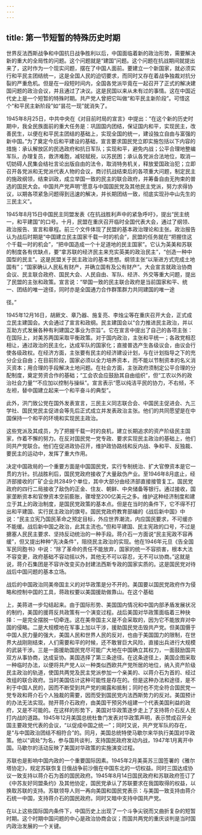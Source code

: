 ```yaml
---
---
---
```

title: 第一节短暂的特殊历史时期
---



世界反法西斯战争和中国抗日战争胜利以后，中国面临着新的政治形势，需要解决新的重大的全局性的问题。这个问题就是“建国”问题。这个问题在抗战期间就提出来了，这时作为一个现实问题，摆在了中国人面前。要建立一个新国家，就必须实行和平民主团结统一，这是全国人民的迫切要求，而同时又存在着战争独裁对抗分裂的严重危机。但是在一段短时间内，全国各党派毕竟在一起召开了正式的解决建国问题的政治会议，并且通过了决议。这是民国以来从未有过的事情。这在中国近代史上是一个短暂的特殊时期。共产党人曾把它叫做“和平民主新阶段”。可惜这个“和平民主新阶段”如“昙花一现”就消失了。

1945年8月25日，中共中央在《对目前时局的宣言》中提出：“在这个新的历史时期中，我全民族面前的重大任务是：巩固国内团结，保证国内和平，实现民主，改善民生，以便在和平民主团结的基础上，实现全国的统一，建设独立自由与富强的新中国。”为了奠定今后和平建设的基础，宣言要求国民党立即实施包括以下内容的措施：承认解放区的民选政府和抗日军队；实现和平，避免内战；公平合理地整编军队，办理复员，救济难胞，减轻赋税，以苏民困；承认各党派合法地位，取消一切妨碍人民集会结社言论出版自由的法令，取消特务机关，释放爱国政治犯；立即召开各党派和无党派代表人物的会议，商讨抗战结束后的各项重大问题，制定民主的施政纲领，结束训政，成立举国一致的民主的联合政府，并筹备自由无拘束的普选的国民大会。中国共产党声明“愿意与中国国民党及其他民主党派，努力求得协议，以期各项紧急问题得到迅速的解决，并长期团结一致，彻底实现孙中山先生的三民主义”。

1945年8月15日中国民主同盟发表《在抗战胜利声中的紧急呼吁》，提出“民主统一，和平建国”的口号。十月，民盟在重庆召开临时全国代表大会，通过了纲领、政治报告、宣言和章程。前三个文件体现了民盟的基本政治理论和主张。政治报告认为战后时期是“中国建立民主国家千载一时的机会”，民盟的任务就在“把握住这个千载一时的机会”，“把中国造成一个十足道地的民主国家”。它认为英美和苏联的制度各有优缺点，要“拿苏联的经济民主来充实英美的政治民主”，“创造一种中国型的民主”。这是民盟关于民主政治的基本思想。纲领主张“以渐进方式完成土地国有”；“国家确认人民私有财产，并确立国有及公有财产”。大会宣言就政治协商会议、民主联合政府、国民大会、人民自由、军队、经济、外交等重大问题，提出了民盟的主张和政策。宣言说：“举国一致的民主联合政府是当前国家和平、统一、团结的唯一途径，同时亦是全国通力合作群策群力共同建国的唯一途

径。”

1945年12月16日，胡厥文、章乃器、施复亮、李烛尘等在重庆召开大会，正式成立民主建国会。大会通过了宣言和政纲。民主建国会以“合力推进民主政治，并以互助方式发展各种有利建国之事业为宗旨”。它在宣言中提出了自己的各项主张：在国际上，对美苏两国采取平衡政策。对于国内政治，主张和平统一；各政党相忍相让，通过政治的民主化，达成军队的国家化；直接普选产生各级议会，由议会行使各级政权。在经济方面，主张要有民主的经济建设计划，与在计划指导之下的充分企业自由；在目前阶段，国家必须以全力培养资本，而不能以节制资本的名义消灭资本；用合理的手段解决土地问题。在社会方面，主张政府须制定公平合理的分配制度，奠定劳资合作的基础；“工会农会应鼓励其自由组织”，但“工农以外的政治社会力量”“不应加以控制与操纵”。宣言表示“愿以纯洁平民的协力，不右倾，不左袒，替中国建立起来一个和平奋斗的典型”。

此外，洪门致公党在国外发表宣言，三民主义同志联合会、中国民主促进会、九三学社、国民党民主促进会等先后正式成立并发表政治主张。他们的共同愿望是在中国保持一个和平的环境和实现民主政治。

这些党派及其成员，为了把握千载一时的良机，建立长期追求的资产阶级民主国家，作着不懈的努力。在反对国民党一党专政、要求实现民主政治的基础上，他们同共产党联合。他们在促进政协召开，维护政协路线和反内战、争和平、反独裁、要民主的运动中，发挥了重大作用。

决定中国政局的一个重要方面是中国国民党，实行专制统治、扩大官僚资本是它一贯的方针。抗战胜利后，国民党政府接收了大量敌伪产业。至1946年8月底止，经济部接收的厂矿企业共2849个单位，其中大部分由经济部直接接管复工。国民党政府的四行二局接收了敌伪的正金、住友、朝鲜、中央储备等银行。通过接收，国家垄断资本和官僚资本空前膨胀，骤增至200亿美元之多。维护这种经济制度和建立于其上的政治制度，是国民党政策的基本点。但是在当时的条件下，它不得不打出和平建国、实行民主政治的旗号。国民党政府教育部编的《战后新中国》中说：“民主立宪乃国民革命之预定目标，外应世界潮流，内应国民要求，不可缓亦不能缓。战后新中国之政治，此其主流也。”但和平建国、民主宪政的口号，不过是搪塞人民民主要求、坚持反动统治的一种手段。蒋介石一方面说“民主宪政不容再缓”，但又提出种种“先决条件”，阻挠民主政治的实现。他在1946年元旦《告全国军民同胞书》中说：“除了革命的责任不能放弃，国家的统一不容损害，根本大法不容变更，政府基础不容动摇以外，其他无不可以容忍，无不可以协商。”这就是说，蒋介石集团是不容许改变买办封建法西斯专政的国家实质的。这是国民党对待战后中国问题的基本立场。

战后的中国政治同美帝国主义的对华政策是分不开的。美国要以国民党政府作为侵略和控制中国的工具，蒋政权要以美国援助做靠山。在这个基础

上，美蒋进一步勾结起来。由于国际形势、美国国内情况和中国内部矛盾发展状况的制约，美国的援蒋反共政策有一个演变过程。战后美国对华政策面临着三种抉择：一是完全摆脱一切牵连。这在美帝国主义是不会采取的，因为它不能放弃对中国的侵略。二是大规模地在军事上加以干涉，援助国民党击毁共产党。但美国慑于中国人民力量的强大，美国人民和世界人民的反对，也由于美国国力的限制，在世界大战刚刚结束，人们需要和平的时候，还不敢冒巨大风险，直接出兵进行大规模的武装干涉。三是一面援助国民党尽可能广大地在中国确立其权力，一面鼓励国共双方从事协商，达成妥协。美国选择了第三条途径。在这条途径上，美国企图采取一种临时办法，以便将共产党人以一种类似西欧共产党所居的地位，纳入资产阶级民主政治的轨道，使国共两党及民主党派参加一个亲美的、以蒋介石为首的、经过改组的联合政府。当时美国估计这种可能性是存在的。但是这种办法和途径，是不利于中国人民的，因而不断受到共产党的揭露和抵制；同时也不完全符合国民党一党专政和蒋介石个人独裁的需要，因而受到国民党内法西斯势力的反对。美国预计的办法无法实现。抛开蒋介石政府，由美国干预另外组建一个代表美国利益的政府，又是不可能的。在这样的形势下，美国对华政策逐步走上了支持蒋介石反人民打内战的道路。1945年12月美国总统杜鲁门发表对华政策声明，表示赞成召开全国主要政党代表的会议，“以促成中国之统一”；同时又说，共产党军队的存在，是“与中国政治团结不相符合”的。同月，美国总统特使马歇尔来华执行美国对华政策。他以“调处”为名，参与国共谈判，支持国民政府发动内战，1947年1月离开中国。马歇尔的活动反映了美国对华政策的实施演变过程。

苏联也是影响中国内政的一个重要国际因素。1945年2月美英苏三国签署的《雅尔塔协定》，规定苏联恢复日俄战争前沙俄在中国东北的一切权益。同时三国达成协议一致支持以蒋介石为首的国民政府。1945年8月14日国民政府和苏联政府签订了《中苏友好同盟条约》及其他协定，国民党承认了苏联要求在我国取得的权益，以换取苏联的支持。苏联领导人则一再向美国和国民党表示：与美国一致支持由蒋介石统一中国，支持蒋介石的国民政府。同时又暗中支持中国共产党。

在以上这些国际国内条件下，中国历史上出现了一个斗争尖锐而又曲折复杂的短暂时期。这个时期中国问题的中心是政治协商会议；而国共两党的重庆谈判是当时国内政治发展的一个关键。